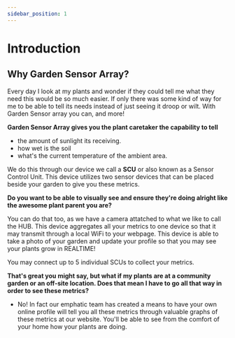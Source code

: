 ```yaml
---
sidebar_position: 1
---
```

# Introduction

## **Why Garden Sensor Array?**

Every day I look at my plants and wonder if they could tell me what they need this
would be so much easier. If only there was some kind of way for me to be able to tell its needs
instead of just seeing it droop or wilt. With Garden Sensor array you can, and more! 

**Garden Sensor Array gives you the plant caretaker the capability to tell** 
- the amount of sunlight its receiving.
- how wet is the soil
- what's the current temperature of the ambient area.

We do this through our device we call a **SCU** or also known as a Sensor Control Unit. This device 
utilizes two sensor devices that can be placed beside your garden to give you these metrics.

**Do you want to be able to visually see and ensure they're doing alright like the awesome plant parent you are?**

You can do that too, as we have a camera attatched to what we like to call the HUB. This device aggregates
all your metrics to one device so that it may transmit through a local WiFi to your webpage. This device
is able to take a photo of your garden and update your profile so that you may see your plants grow in REALTIME!

You may connect up to 5 individual SCUs to collect your metrics. 

**That's great you might say, but what if my plants are at a community garden or an off-site location.
Does that mean I have to go all that way in order to see these metrics?**

- No! In fact our emphatic team has created a means to have your own online profile will tell you
all these metrics through valuable graphs of these metrics at our website. You'll be able to see from 
the comfort of your home how your plants are doing. 






